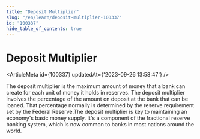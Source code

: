 ```yaml
---
title: "Deposit Multiplier"
slug: "/en/learn/deposit-multiplier-100337"
id: "100337"
hide_table_of_contents: true
---
```



# Deposit Multiplier

<ArticleMeta id={100337} updatedAt={'2023-09-26 13:58:47'} />
<div className='border-solid border-b border-t-0 my-4 border-[var(--ifm-color-gray-300)]' />

The deposit multiplier is the maximum amount of money that a bank can create for each unit of money it holds in reserves. The deposit multiplier involves the percentage of the amount on deposit at the bank that can be loaned. That percentage normally is determined by the reserve requirement set by the Federal Reserve.The deposit multiplier is key to maintaining an economy's basic money supply. It's a component of the fractional reserve banking system, which is now common to banks in most nations around the world.
